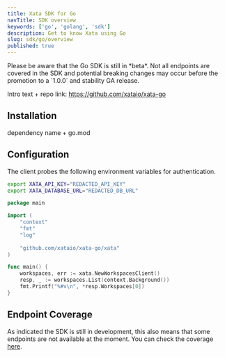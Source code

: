 ```yaml
---
title: Xata SDK for Go
navTitle: SDK overview
keywords: ['go', 'golang', 'sdk']
description: Get to know Xata using Go
slug: sdk/go/overview
published: true
---
```


<Alert status="info">
  Please be aware that the Go SDK is still in *beta*. Not all endpoints are covered in the SDK and potential breaking changes may occur before the promotion to a `1.0.0` and stability GA release.
</Alert>

Intro text + repo link: https://github.com/xataio/xata-go

## Installation

dependency name + go.mod

## Configuration

The client probes the following environment variables for authentication.

```bash
export XATA_API_KEY="REDACTED_API_KEY"
export XATA_DATABASE_URL="REDACTED_DB_URL"
```

```go
package main

import (
	"context"
	"fmt"
	"log"
	
	"github.com/xataio/xata-go/xata"
)

func main() {
	workspaces, err := xata.NewWorkspacesClient()
    resp, _ := workspaces.List(context.Background())
    fmt.Printf("%#v\n", *resp.Workspaces[0])
}
```

## Endpoint Coverage

As indicated the SDK is still in development, this also means that some endpoints are not available at the moment. You can check the coverage [here](https://github.com/xataio/xata-go/issues/1).
